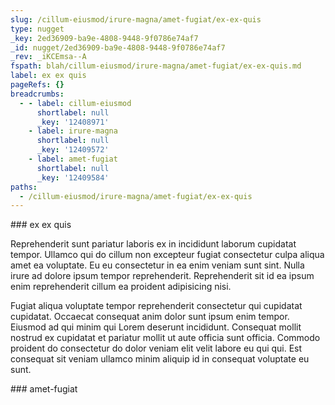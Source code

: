 ```yaml
---
slug: /cillum-eiusmod/irure-magna/amet-fugiat/ex-ex-quis
type: nugget
_key: 2ed36909-ba9e-4808-9448-9f0786e74af7
_id: nugget/2ed36909-ba9e-4808-9448-9f0786e74af7
_rev: _iKCEmsa--A
fspath: blah/cillum-eiusmod/irure-magna/amet-fugiat/ex-ex-quis.md
label: ex ex quis
pageRefs: {}
breadcrumbs:
  - - label: cillum-eiusmod
      shortlabel: null
      _key: '12408971'
    - label: irure-magna
      shortlabel: null
      _key: '12409572'
    - label: amet-fugiat
      shortlabel: null
      _key: '12409584'
paths:
  - /cillum-eiusmod/irure-magna/amet-fugiat/ex-ex-quis
---
```


<NuggetArea>
<Nugget slug="/cillum-eiusmod/irure-magna/amet-fugiat/ex-ex-quis" type="nugget" _key="2ed36909-ba9e-4808-9448-9f0786e74af7" _id="nugget/2ed36909-ba9e-4808-9448-9f0786e74af7" _rev="_iKCEmsa--A" fspath="blah/cillum-eiusmod/irure-magna/amet-fugiat/ex-ex-quis.md" label="ex ex quis" paths="/cillum-eiusmod/irure-magna/amet-fugiat/ex-ex-quis">
<NuggetBody>
### ex ex quis

Reprehenderit sunt pariatur laboris ex in incididunt laborum cupidatat tempor. Ullamco qui do cillum non excepteur fugiat consectetur culpa aliqua amet ea voluptate. Eu eu consectetur in ea enim veniam sunt sint. Nulla irure ad dolore ipsum tempor reprehenderit. Reprehenderit sit id ea ipsum enim reprehenderit cillum ea proident adipisicing nisi.

Fugiat aliqua voluptate tempor reprehenderit consectetur qui cupidatat cupidatat. Occaecat consequat anim dolor sunt ipsum enim tempor. Eiusmod ad qui minim qui Lorem deserunt incididunt. Consequat mollit nostrud ex cupidatat et pariatur mollit ut aute officia sunt officia. Commodo proident do consectetur do dolor veniam elit velit labore eu qui qui. Est consequat sit veniam ullamco minim aliquip id in consequat voluptate eu sunt.

</NuggetBody>
<Breadcrumbs>
<Crumbs>
<Crumb _key="12408971" label="cillum-eiusmod" /><Crumb _key="12409572" label="irure-magna" /><Crumb _key="12409584" label="amet-fugiat" />
</Crumbs>
</Breadcrumbs>
</Nugget>

<NuggetsInbound>
</NuggetsInbound>
<NuggetsOutbound>
</NuggetsOutbound>
</NuggetArea>
<PassagesInbound>
<Passage direction="inbound" type="passage" _key="12409584" _id="passage/12409584" _rev="_iKCEmsa---" label="amet-fugiat" passage="amet-fugiat" fspath="blah/cillum-eiusmod/irure-magna/amet-fugiat" paths="/cillum-eiusmod/irure-magna/amet-fugiat" slug="/cillum-eiusmod/irure-magna/amet-fugiat">
<NuggetBody>
### amet-fugiat

</NuggetBody>
<Breadcrumbs>
<Crumbs>
<Crumb _key="12408971" label="cillum-eiusmod" /><Crumb _key="12409572" label="irure-magna" />
</Crumbs>
</Breadcrumbs>
</Passage>

</PassagesInbound>
<PassagesOutbound>
</PassagesOutbound>
